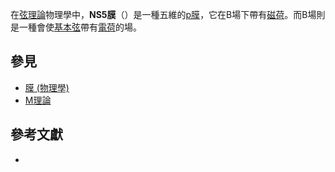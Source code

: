 在[[弦理論|弦理論]]物理學中，'''NS5膜'''（{{lang|en|NS5-brane}}）是一種五維的[[p膜|p膜]]，它在B場下帶有[[磁荷|磁荷]]。而B場則是一種會使[[基本弦|基本弦]]帶有[[電荷|電荷]]的場。

==參見==
*[[膜_(物理學)|膜 (物理學)]]
*[[M理論|M理論]]

==參考文獻==
*{{cite journal|author1=David Tong|title=NS5-Branes, T-Duality and Worldsheet Instantons|doi=10.1088/1126-6708/2002/07/013|year=2002|journal=Journal of High Energy Physics|volume=2002|issue=7|pages=013|arxiv=hep-th/0204186|bibcode = 2002JHEP...07..013T }}

{{physics-stub}}
{{弦理論}}